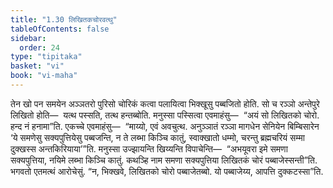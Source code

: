 ```yaml
---
title: "1.30 लिखितकचोरवत्थु"
tableOfContents: false
sidebar:
  order: 24
type: "tipitaka"
basket: "vi"
book: "vi-maha"
---
```



<DynamicBreadcrumb />

<Division number="93" book="vi-maha">

<Paragraph number="431" book="vi-maha">
तेन खो पन समयेन अञ्ञतरो पुरिसो चोरिकं कत्वा पलायित्वा भिक्खूसु पब्बजितो होति. सो च रञ्ञो अन्तेपुरे लिखितो होति—  यत्थ पस्सति, तत्थ हन्तब्बोति. मनुस्सा पस्सित्वा एवमाहंसु—  “अयं सो लिखितको चोरो. हन्द नं हनामा”ति. एकच्चे एवमाहंसु—  “माय्यो, एवं अवचुत्थ. अनुञ्ञातं रञ्ञा मागधेन सेनियेन बिम्बिसारेन ‘ये समणेसु सक्यपुत्तियेसु पब्बजन्ति, न ते लब्भा किञ्चि कातुं, स्वाक्खातो धम्मो, चरन्तु ब्रह्मचरियं सम्मा दुक्खस्स अन्तकिरियाया’”ति. मनुस्सा उज्झायन्ति खिय्यन्ति विपाचेन्ति—  “अभयूवरा इमे समणा सक्यपुत्तिया, नयिमे लब्भा किञ्चि कातुं. कथञ्हि नाम समणा सक्यपुत्तिया लिखितकं चोरं पब्बाजेस्सन्ती”ति. भगवतो एतमत्थं आरोचेसुं. “न, भिक्खवे, लिखितको चोरो पब्बाजेतब्बो. यो पब्बाजेय्य, आपत्ति दुक्कटस्सा”ति.
</Paragraph>
</Division>